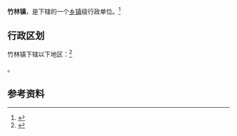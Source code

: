 {{中国乡级行政区|41/01/81/103/000}}

'''竹林镇'''，是{{PRC admin/fullname|41/01/81/103/000|3}}下辖的一个[[乡镇|乡镇]]级行政单位。<ref>{{PRC admin/ref sgc|{{PRC admin/parent|41/01/81/103/000}}}}</ref>

== 行政区划 ==

竹林镇下辖以下地区：<ref>{{PRC admin/ref sgc|41/01/81/103/000}}</ref>

{{PRC admin/children|41/01/81/103/000}}。

== 参考资料 ==

{{reflist}}

{{行政区划小作品}}
{{PRC admin/navcat|41/01/81/103/000}}